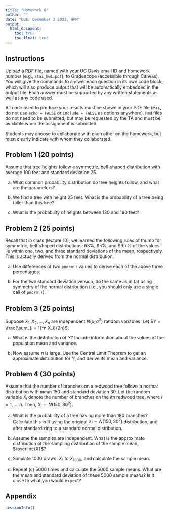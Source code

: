 ```yaml
---
title: "Homework 6"
author: ""
date: "DUE: December 3 2023, 9PM"
output: 
  html_document: 
    toc: true
    toc_float: true
---
```


## Instructions
Upload a PDF file, named with your UC Davis email ID and homework number (e.g., `xtai_hw1.pdf`), to Gradescope (accessible through Canvas). You will give the commands to answer each question in its own code block, which will also produce output that will be automatically embedded in the output file. Each answer must be supported by any written statements as well as any code used. 

All code used to produce your results must be shown in your PDF file (e.g., do not use `echo = FALSE` or `include = FALSE` as options anywhere). `Rmd` files do not need to be submitted, but may be requested by the TA and must be available when the assignment is submitted. 

Students may choose to collaborate with each other on the homework, but must clearly indicate with whom they collaborated. 

## Problem 1 (20 points)
Assume that tree heights follow a symmetric, bell-shaped distribution with average 100 feet and standard deviation 25. 

a. What common probability distribution do tree heights follow, and what are the parameters? 

b. We find a tree with height 25 feet. What is the probability of a tree being taller than this tree? 

c. What is the probability of heights between 120 and 180 feet? 

## Problem 2 (25 points)
Recall that in class (lecture 10), we learned the following rules of thumb for symmetric, bell-shaped distributions: 68%, 95%, and 99.7% of the values lie within one, two, and three standard deviations of the mean, respectively. This is actually derived from the normal distribution. 

a. Use differences of two `pnorm()` values to derive each of the above three percentages.

b. For the two standard deviation version, do the same as in (a) using symmetry of the normal distribution (i.e., you should only use a single call of `pnorm()`).

## Problem 3 (25 points)

Suppose $X_1, X_2, ..., X_n$ are independent $N(\mu, \sigma^2)$ random variables. Let $Y = \frac{\sum_{i = 1}^n X_i}{2n}$. 

a. What is the distribution of $Y$? Include information about the values of the population mean and variance. 

b. Now assume $n$ is large. Use the Central Limit Theorem to get an approximate distribution for $Y$, and derive its mean and variance. 

## Problem 4 (30 points)
Assume that the number of branches on a redwood tree follows a normal distribution with mean 150 and standard deviation 30. Let the random variable $X_i$ denote the number of branches on the $i$th redwood tree, where $i = 1, ..., n$. Then, $X_i \sim N(150, 30^2)$. 

a. What is the probability of a tree having more than 180 branches? Calculate this in R using the original $X_i \sim N(150, 30^2)$ distribution, and after standardizing to a standard normal distribution. 

b. Assume the samples are independent. What is the approximate distribution of the sampling distribution of the sample mean, $\overline{X}$?

c. Simulate 1000 draws, $X_1$ to $X_{1000}$, and calculate the sample mean. 

d. Repeat (c) 5000 times and calculate the 5000 sample means. What are the mean and standard deviation of these 5000 sample means? Is it close to what you would expect?


## Appendix

```r
sessionInfo()
```
